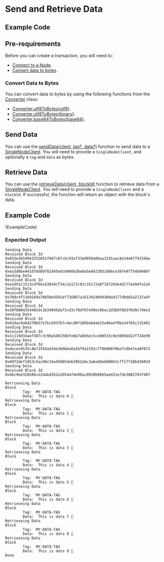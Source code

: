 
# Send and Retrieve Data

## Example Code

## Pre-requirements

Before you can create a transaction, you will need to:

* [Connect to a Node](simple.mdx).
* [Convert data to bytes](#convert-data-to-bytes).

### Convert Data to Bytes

You can convert data to bytes by using the following functions from the [Converter](../references/util/classes/Converter.md)
class:

* [Converter.utf8ToBytes(utf8)](../references/util/classes/Converter#utf8tobytes).
* [Converter.utf8ToBytes(binary)](../references/util/classes/Converter#binarytobytes).
* [Converter.base64ToBytes(base64)](../references/util/classes/Converter#base64tobytes).

## Send Data

You can use the [sendData(client, tag?, data?)](../references/client/api_ref#senddata) function to send data to a
[SingleNodeClient](../references/client/classes/SingleNodeClient.md). You will need to provide a `SingleNodeClient`,
and optionally a `tag` and `data` as bytes.

## Retrieve Data

You can use the [retrieveData(client, blockId)](../references/client/api_ref#retrievedata) function to retrieve data
from a [SingleNodeClient](../references/client/classes/SingleNodeClient.md).  You will need to provide a
`SingleNodeClient` and a `blockId`. If successful, the function will return an object with the block's data.

## Example Code

<CodeBlock className="language-javascript">
    {ExampleCode}
</CodeBlock>

### Expected Output

```plaintext
Sending Data
Received Block Id 0x655e3b59943252851f0d7c67cbc93a733e0950a08aa3291aac8e34e6f79334be
Sending Data
Received Block Id 0xea3d6be441d78d89782d45edc0466b26e8a5e8423851d60ce38fe97754b9406f
Sending Data
Received Block Id 0xa1691c3113cdf0e143034cf34c2a172c02c1b172a8f187203e4d177ee94fa1a5
Sending Data
Received Block Id 0x708c4f1169269a78650ed592ef7268b7a16134240d4360ad177dbd82a2137a4f
Sending Data
Received Block Id 0x50f8804354485dc2b340d5da72cd3cf8df67e99ec0bac2d3b978b3f6d9c74be3
Sending Data
Received Block Id 0x016ac0a64278b57e7bcb937b7c4ecd0f2869ab4ab25e46a4f9be34f65c215461
Sending Data
Received Block Id 0x1c119d34aef307c3c90a5d8250bfebb7ab65ec5ca90533c0e38056d22f724e99
Sending Data
Received Block Id 0xdecec0535c4b71554ad34e369bba6e2bf9a1591c779b008f0be7c8b47ea8f072
Sending Data
Received Block Id 0x6072def2453c5ac99c54a450854eb3962e6c3a6eb8eb80863cff17f10b426034
Sending Data
Received Block Id 0xdbc9ee326b86ce2dabd262a1054afde98ac0928b8665ae431efde3802783f487

Retrieveing Data
Block
        Tag:  MY-DATA-TAG
        Data:  This is data 0 🚀
Retrieveing Data
Block
        Tag:  MY-DATA-TAG
        Data:  This is data 1 🚀
Retrieveing Data
Block
        Tag:  MY-DATA-TAG
        Data:  This is data 2 🚀
Retrieveing Data
Block
        Tag:  MY-DATA-TAG
        Data:  This is data 3 🚀
Retrieveing Data
Block
        Tag:  MY-DATA-TAG
        Data:  This is data 4 🚀
Retrieveing Data
Block
        Tag:  MY-DATA-TAG
        Data:  This is data 5 🚀
Retrieveing Data
Block
        Tag:  MY-DATA-TAG
        Data:  This is data 6 🚀
Retrieveing Data
Block
        Tag:  MY-DATA-TAG
        Data:  This is data 7 🚀
Retrieveing Data
Block
        Tag:  MY-DATA-TAG
        Data:  This is data 8 🚀
Retrieveing Data
Block
        Tag:  MY-DATA-TAG
        Data:  This is data 9 🚀
Done

```
